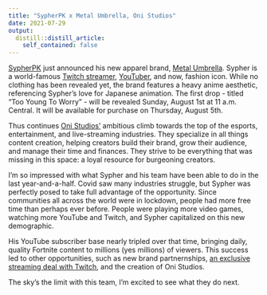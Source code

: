 ```yaml
---
title: "SypherPK x Metal Umbrella, Oni Studios"
date: 2021-07-29
output:
  distill::distill_article:
    self_contained: false
---
```


[SypherPK](https://twitter.com/SypherPK) just announced his new apparel brand, [Metal Umbrella](https://metalumbrella.com/). Sypher is a world-famous [Twitch streamer](https://www.twitch.tv/sypherpk), [YouTuber](https://www.youtube.com/sypherpk), and now, fashion icon. While no clothing has been revealed yet, the brand features a heavy anime aesthetic, referencing Sypher's love for Japanese animation. The first drop - titled "Too Young To Worry" - will be revealed Sunday, August 1st at 11 a.m. Central. It will be available for purchase on Thursday, August 5th. 

Thus continues [Oni Studios'](https://onistudios.gg/) ambitious climb towards the top of the esports, entertainment, and live-streaming industries. They specialize in all things content creation, helping creators build their brand, grow their audience, and manage their time and finances. They strive to be everything that was missing in this space: a loyal resource for burgeoning creators. 

I'm so impressed with what Sypher and his team have been able to do in the last year-and-a-half. Covid saw many industries struggle, but Sypher was perfectly posed to take full advantage of the opportunity. Since communities all across the world were in lockdown, people had more free time than perhaps ever before. People were playing more video games, watching more YouTube and Twitch, and Sypher capitalized on this new demographic. 

His YouTube subscriber base nearly tripled over that time, bringing daily, quality Fortnite content to millions (yes millions) of viewers. This success led to other opportunities, such as new brand partnernships, [an exclusive streaming deal with Twitch](https://www.tubefilter.com/2020/11/10/sypherpk-twitch-deal-talent-incubator/), and the creation of Oni Studios.

The sky's the limit with this team, I'm excited to see what they do next. 

